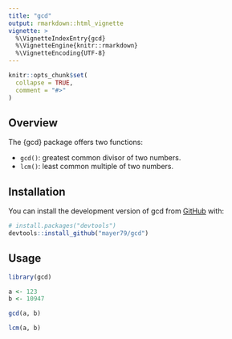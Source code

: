```yaml
---
title: "gcd"
output: rmarkdown::html_vignette
vignette: >
  %\VignetteIndexEntry{gcd}
  %\VignetteEngine{knitr::rmarkdown}
  %\VignetteEncoding{UTF-8}
---
```


```r
knitr::opts_chunk$set(
  collapse = TRUE,
  comment = "#>"
)
```

## Overview

The {gcd} package offers two functions:

- `gcd()`: greatest common divisor of two numbers.
- `lcm()`: least common multiple of two numbers.

## Installation

You can install the development version of gcd from [GitHub](https://github.com/) with:

``` r
# install.packages("devtools")
devtools::install_github("mayer79/gcd")
```

## Usage

```r
library(gcd)

a <- 123
b <- 10947

gcd(a, b)

lcm(a, b)
```
